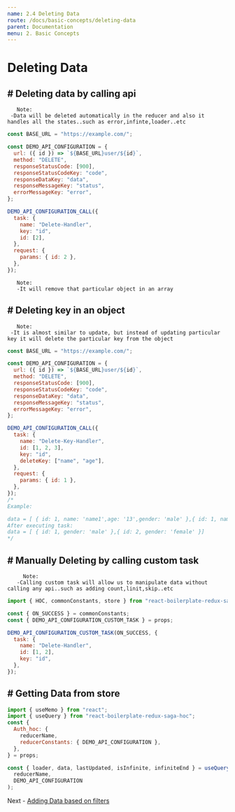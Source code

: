 ```yaml
---
name: 2.4 Deleting Data
route: /docs/basic-concepts/deleting-data
parent: Documentation
menu: 2. Basic Concepts
---
```


# Deleting Data

## # Deleting data by calling api

       Note:
     -Data will be deleted automatically in the reducer and also it handles all the states..such as error,infinte,loader..etc

```js
const BASE_URL = "https://example.com/";

const DEMO_API_CONFIGURATION = {
  url: ({ id }) => `${BASE_URL}user/${id}`,
  method: "DELETE",
  responseStatusCode: [900],
  responseStatusCodeKey: "code",
  responseDataKey: "data",
  responseMessageKey: "status",
  errorMessageKey: "error",
};

DEMO_API_CONFIGURATION_CALL({
  task: {
    name: "Delete-Handler",
    key: "id",
    id: [2],
  },
  request: {
    params: { id: 2 },
  },
});
```

       Note:
       -It will remove that particular object in an array

## # Deleting key in an object

       Note:
     -It is almost similar to update, but instead of updating particular key it will delete the particular key from the object

```js
const BASE_URL = "https://example.com/";

const DEMO_API_CONFIGURATION = {
  url: ({ id }) => `${BASE_URL}user/${id}`,
  method: "DELETE",
  responseStatusCode: [900],
  responseStatusCodeKey: "code",
  responseDataKey: "data",
  responseMessageKey: "status",
  errorMessageKey: "error",
};

DEMO_API_CONFIGURATION_CALL({
  task: {
    name: "Delete-Key-Handler",
    id: [1, 2, 3],
    key: "id",
    deleteKey: ["name", "age"],
  },
  request: {
    params: { id: 1 },
  },
});
/* 
Example:

data = [ { id: 1, name: 'name1',age: '13',gender: 'male' },{ id: 1, name: 'name1',age: '12',gender: 'female' }]
After executing task:
data = [ { id: 1, gender: 'male' },{ id: 2, gender: 'female' }]
*/
```

## # Manually Deleting by calling custom task

         Note:
       -Calling custom task will allow us to manipulate data without calling any api..such as adding count,linit,skip..etc

```js
import { HOC, commonConstants, store } from "react-boilerplate-redux-saga-hoc";

const { ON_SUCCESS } = commonConstants;
const { DEMO_API_CONFIGURATION_CUSTOM_TASK } = props;

DEMO_API_CONFIGURATION_CUSTOM_TASK(ON_SUCCESS, {
  task: {
    name: "Delete-Handler",
    id: [1, 2],
    key: "id",
  },
});
```

## # Getting Data from store

```js
import { useMemo } from "react";
import { useQuery } from "react-boilerplate-redux-saga-hoc";
const {
  Auth_hoc: {
    reducerName,
    reducerConstants: { DEMO_API_CONFIGURATION },
  },
} = props;

const { loader, data, lastUpdated, isInfinite, infiniteEnd } = useQuery(
  reducerName,
  DEMO_API_CONFIGURATION
);
```

Next - [Adding Data based on filters](/docs/basic-concepts/adding-data-based-on-filters)
